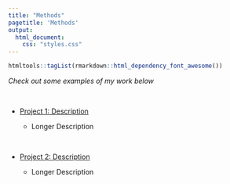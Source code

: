 ```yaml
---
title: "Methods"
pagetitle: 'Methods'
output: 
  html_document: 
    css: "styles.css"
---
```


```r
htmltools::tagList(rmarkdown::html_dependency_font_awesome())
```


*Check out some examples of my work below*

<br>

- <i class="fa fa-chart-line"> </i> [Project 1: Description](https://www.github.com)

    - Longer Description

<br>

- <i class="fa fa-chart-pie"> </i> [Project 2: Description](https://www.google.com)

    - Longer Description
